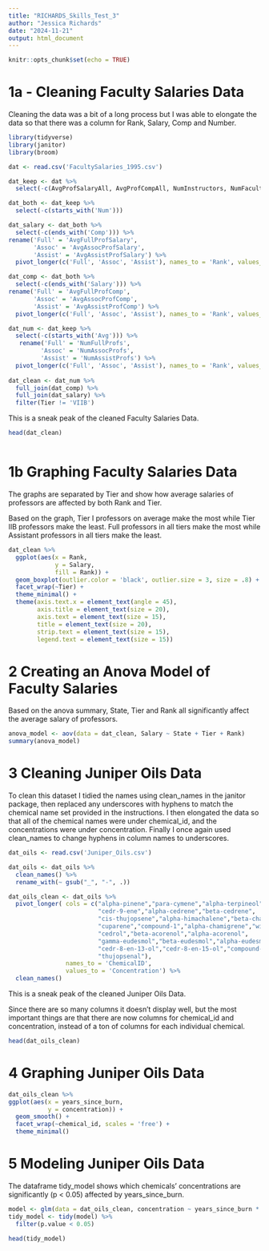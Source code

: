 ```yaml
---
title: "RICHARDS_Skills_Test_3"
author: "Jessica Richards"
date: "2024-11-21"
output: html_document
---
```


```r
knitr::opts_chunk$set(echo = TRUE)
```

# 1a - Cleaning Faculty Salaries Data

Cleaning the data was a bit of a long process but I was able to elongate the data
so that there was a column for Rank, Salary, Comp and Number.

```r
library(tidyverse)
library(janitor)
library(broom)
```


```r
dat <- read.csv('FacultySalaries_1995.csv')

dat_keep <- dat %>%
  select(-c(AvgProfSalaryAll, AvgProfCompAll, NumInstructors, NumFacultyAll))

dat_both <- dat_keep %>%
  select(-c(starts_with('Num')))

dat_salary <- dat_both %>%
  select(-c(ends_with('Comp'))) %>%
rename('Full' = 'AvgFullProfSalary',
       'Assoc' = 'AvgAssocProfSalary',
       'Assist' = 'AvgAssistProfSalary') %>%
  pivot_longer(c('Full', 'Assoc', 'Assist'), names_to = 'Rank', values_to = 'Salary')

dat_comp <- dat_both %>%
  select(-c(ends_with('Salary'))) %>%
rename('Full' = 'AvgFullProfComp',
       'Assoc' = 'AvgAssocProfComp',
       'Assist' = 'AvgAssistProfComp') %>%
  pivot_longer(c('Full', 'Assoc', 'Assist'), names_to = 'Rank', values_to = 'Comp')

dat_num <- dat_keep %>%
  select(-c(starts_with('Avg'))) %>%
   rename('Full' = 'NumFullProfs',
         'Assoc' = 'NumAssocProfs',
         'Assist' = 'NumAssistProfs') %>%
  pivot_longer(c('Full', 'Assoc', 'Assist'), names_to = 'Rank', values_to = 'Number')
 
dat_clean <- dat_num %>%
  full_join(dat_comp) %>%
  full_join(dat_salary) %>%
  filter(Tier != 'VIIB')


```

This is a sneak peak of the cleaned Faculty Salaries Data. 
```r
head(dat_clean)



```


# 1b Graphing Faculty Salaries Data

The graphs are separated by Tier and show how average salaries of professors
are affected by both Rank and Tier. 

Based on the graph, Tier I professors on average make the most while Tier IIB 
professors make the least. Full professors in all tiers make the most while Assistant
professors in all tiers make the least. 
```r
dat_clean %>%
  ggplot(aes(x = Rank,
             y = Salary,
             fill = Rank)) +
  geom_boxplot(outlier.color = 'black', outlier.size = 3, size = .8) +
  facet_wrap(~Tier) +
  theme_minimal() +
  theme(axis.text.x = element_text(angle = 45),
        axis.title = element_text(size = 20),
        axis.text = element_text(size = 15),
        title = element_text(size = 20),
        strip.text = element_text(size = 15),
        legend.text = element_text(size = 15))
```


# 2 Creating an Anova Model of Faculty Salaries

Based on the anova summary, State, Tier and Rank all significantly affect the
average salary of professors.
```r
anova_model <- aov(data = dat_clean, Salary ~ State + Tier + Rank)
summary(anova_model)

```

# 3 Cleaning Juniper Oils Data

To clean this dataset I tidied the names using clean_names in the janitor package,
then replaced any underscores with hyphens to match the chemical name set provided 
in the instructions. I then elongated the data so that all of the chemical names 
were under chemical_id, and the concentrations were under concentration. Finally
I once again used clean_names to change hyphens in column names to underscores. 
```r
dat_oils <- read.csv('Juniper_Oils.csv')

dat_oils <- dat_oils %>%
  clean_names() %>%
  rename_with(~ gsub("_", "-", .))

dat_oils_clean <- dat_oils %>%
  pivot_longer( cols = c("alpha-pinene","para-cymene","alpha-terpineol",
                         "cedr-9-ene","alpha-cedrene","beta-cedrene",
                         "cis-thujopsene","alpha-himachalene","beta-chamigrene",
                         "cuparene","compound-1","alpha-chamigrene","widdrol",
                         "cedrol","beta-acorenol","alpha-acorenol",
                         "gamma-eudesmol","beta-eudesmol","alpha-eudesmol",
                         "cedr-8-en-13-ol","cedr-8-en-15-ol","compound-2",
                         "thujopsenal"), 
                names_to = 'ChemicalID',
                values_to = 'Concentration') %>%
  clean_names()


```


This is a sneak peak of the cleaned Juniper Oils Data.

Since there are so many columns it doesn't display well, but the most important
things are that there are now columns for chemical_id and concentration, 
instead of a ton of columns for each individual chemical. 
```r
head(dat_oils_clean)

```

# 4 Graphing Juniper Oils Data

```r
dat_oils_clean %>%
ggplot(aes(x = years_since_burn,
           y = concentration)) +
  geom_smooth() +
  facet_wrap(~chemical_id, scales = 'free') +
  theme_minimal()

```

# 5 Modeling Juniper Oils Data

The dataframe tidy_model shows which chemicals' concentrations are significantly 
(p < 0.05) affected by years_since_burn. 
```r
model <- glm(data = dat_oils_clean, concentration ~ years_since_burn * chemical_id)
tidy_model <- tidy(model) %>%
  filter(p.value < 0.05)

head(tidy_model)

```